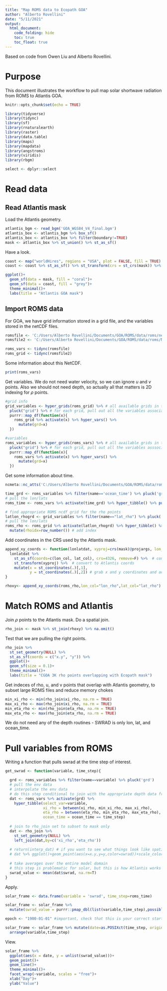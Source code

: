 ```yaml
---
title: "Map ROMS data to Ecopath GOA"
author: "Alberto Rovellini"
date: "5/11/2021"
output: 
  html_document:
    code_folding: hide
    toc: true
    toc_float: true
---
```


Based on code from Owen Liu and Alberto Rovellini.

# Purpose

This document illustrates the workflow to pull map solar shortwave radiation from ROMS to Atlantis GOA.

```r
knitr::opts_chunk$set(echo = TRUE)
```

```r
library(tidyverse)
library(tidync)
library(sf)
library(rnaturalearth)
library(raster)
library(data.table)
library(maps)
library(mapdata)
library(angstroms)
library(viridis)
library(rbgm)
```

```r
select <- dplyr::select
```

# Read data

## Read Atlantis mask

Load the Atlantis geometry.
```r
atlantis_bgm <- read_bgm('GOA_WGS84_V4_final.bgm')
atlantis_box <- atlantis_bgm %>% box_sf()
atlantis_box <- atlantis_box %>% filter(boundary!=TRUE)
mask <- atlantis_box %>% st_union() %>% st_as_sf()
```

Have a look.
```r
coast <- map("worldHires", regions = "USA", plot = FALSE, fill = TRUE)
coast <- coast %>% st_as_sf() %>% st_transform(crs = st_crs(mask)) %>% st_crop(st_bbox(mask))

ggplot()+
  geom_sf(data = mask, fill = "coral")+
  geom_sf(data = coast, fill = "grey")+
  theme_minimal()+
  labs(title = "Atlantis GOA mask")
```

## Import ROMS data

For GOA, we have grid information stored in a grid file, and the variables stored in the netCDF files.

```r
romsfile <- 'C:/Users/Alberto Rovellini/Documents/GOA/ROMS/data/roms/nep_test/long/nep5_avg_0804.nc'
romsfile2 <- 'C:/Users/Alberto Rovellini/Documents/GOA/ROMS/data/roms/NEP_grid_5a.nc'
```

```r
roms_vars <- tidync(romsfile)
roms_grid <- tidync(romsfile2)
```

Some information about this NetCDF.
```r
print(roms_vars)
```

Get variables. We do not need water velocity, so we can ignore $u$ and $v$ points. Also we should not need depth, so actually all that matters is 2D indexing for $\rho$ points.
```r
#grid info
grid_variables <- hyper_grids(roms_grid) %>% # all available grids in the ROMS ncdf
  pluck("grid") %>% # for each grid, pull out all the variables associated with that grid and make a reference table
  purrr::map_df(function(x){
    roms_grid %>% activate(x) %>% hyper_vars() %>% 
      mutate(grd=x)
  })

#variables
roms_variables <- hyper_grids(roms_vars) %>% # all available grids in the ROMS ncdf
  pluck("grid") %>% # for each grid, pull out all the variables asssociated with that grid and make a reference table
  purrr::map_df(function(x){
    roms_vars %>% activate(x) %>% hyper_vars() %>% 
      mutate(grd=x)
  })
```

Get some information about time.
```r
ncmeta::nc_atts('C:/Users/Alberto Rovellini/Documents/GOA/ROMS/data/roms/nep_test/long/nep5_avg_0804.nc', 'ocean_time') %>% tidyr::unnest(cols = c(value))

time_grd <- roms_variables %>% filter(name=='ocean_time') %>% pluck('grd')
# pull the lon/lats
roms_time <- roms_vars %>% activate(time_grd) %>% hyper_tibble() %>% pull()
```

```r
# find appropriate ROMS ncdf grid for the rho points
latlon_rhogrd <- grid_variables %>% filter(name=="lat_rho") %>% pluck('grd')
# pull the lon/lats
roms_rho <- roms_grid %>% activate(latlon_rhogrd) %>% hyper_tibble() %>% select(lon_rho,lat_rho,xi_rho,eta_rho) %>% 
  mutate(rhoidx=row_number()) # add index
```

Add coordinates in the CRS used by the Atlantis mask.
```r
append_xy_coords <- function(lonlatdat, xyproj=crs(mask)@projargs, lon_col="lon_rho", lat_col="lat_rho"){
  lonlatdat %>% 
    st_as_sf(coords=c(lon_col, lat_col), crs=4326, remove=F) %>%  # convert to spatial object
    st_transform(xyproj) %>%  # convert to Atlantis coords
    mutate(x = st_coordinates(.)[,1],
           y = st_coordinates(.)[,2]) # grab x and y coordinates and add them as attributes
}

rhoxy<- append_xy_coords(roms_rho,lon_col="lon_rho",lat_col="lat_rho") %>% mutate(rhoidx=row_number())
```

# Match ROMS and Atlantis

Join $\rho$ points to the Atlantis mask. Do a spatial join.
```r
rho_join <- mask %>% st_join(rhoxy) %>% na.omit()
```

Test that we are pulling the right points.
```r
rho_join %>% 
  st_set_geometry(NULL) %>% 
  st_as_sf(coords = c("x.y", "y")) %>%
  ggplot()+
  geom_sf(size = 0.1)+
  theme_minimal()+
  labs(title = "CGOA 3K rho points overlapping with Ecopath mask")
```

Get indeces of rho, u, and v points that overlap with Atlantis geometry, to subset large ROMS files and reduce memory chokes
```r
min_xi_rho <- min(rho_join$xi_rho, na.rm = TRUE)
max_xi_rho <- max(rho_join$xi_rho, na.rm = TRUE)
min_eta_rho <- min(rho_join$eta_rho, na.rm = TRUE)
max_eta_rho <- max(rho_join$eta_rho, na.rm = TRUE)
```

We do not need any of the depth routines - SWRAD is only lon, lat, and ocean_time.

# Pull variables from ROMS

Writing a function that pulls swrad at the time step of interest.
```r
get_swrad <- function(variable, time_step){

  grd <- roms_variables %>% filter(name==variable) %>% pluck('grd')
  # pull the env data
  # interpolate the env data
  # do this step conditional to join with the appropriate depth data frame depending on the variable
  dat <- roms_vars %>% activate(grd) %>%
    hyper_tibble(select_var=variable, 
                 xi_rho = between(xi_rho, min_xi_rho, max_xi_rho), 
                 eta_rho = between(eta_rho, min_eta_rho, max_eta_rho),
                 ocean_time = ocean_time == time_step)
  
  # join to rho_join set to subset to mask only
  dat <- rho_join %>%
    st_set_geometry(NULL) %>%
    left_join(dat,by=c('xi_rho','eta_rho'))
  
  # return(interp_dat) # if you want to see what things look like spatially, this is a good place to return an output for visualisation
  # dat %>% ggplot()+geom_point(aes(x=x.y,y=y,color=swrad))+scale_color_viridis()+theme_bw()
  
  # take averages over the entire model domain
  # this step is problematic for solar, but this is how Atlantis works for now
  swrad_value <- mean(dat$swrad, na.rm=T)
}
```

Apply.
```r
solar_frame <- data.frame(variable = 'swrad', time_step=roms_time)

solar_frame <- solar_frame %>% 
  mutate(swrad_value = purrr::pmap_dbl(list(variable,time_step),possibly(get_swrad,NA)))

epoch <- "1900-01-01" #important, check that this is your correct start - keeping this generic as it changes a lot ROMS by ROMS

solar_frame <- solar_frame %>% mutate(date=as.POSIXct(time_step, origin = epoch, tz='UTC')) %>%
  arrange(variable,time_step)
```

View.
```r
solar_frame %>%
  ggplot(aes(x = date, y = unlist(swrad_value)))+
  geom_point()+
  geom_line()+
  theme_minimal()+
  facet_wrap(~variable, scales = "free")+
  xlab("Day")+
  ylab("Value")
```
